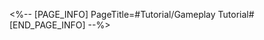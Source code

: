 <%-- [PAGE_INFO]
PageTitle=#Tutorial/Gameplay Tutorial#
[END_PAGE_INFO] --%>
{{Tutorial
|sort      = 995101
|title     = Gameplay Tutorial
|subtitle  = 
|type      = 
|about     = 
|image1    = Tutorial Gameplay Tutorial 1.png{{subst:void|<!--$UPLOAD:<<SpriteOutput/TutorialPic/TutorialPage_995101.png>-<Tutorial Gameplay Tutorial 1.png>-<Tutorial Files>>-->}}
|text1     = This is a "Trailblaze" themed {{Color|h|nobold=1|management simulation game}}. You will run a branch of {{Color|h|nobold=1|"Star Rail WORLD"}} as the exhibition manager.
|image2    = Tutorial Gameplay Tutorial 2.png{{subst:void|<!--$UPLOAD:<<SpriteOutput/TutorialPic/TutorialPage_995102.png>-<Tutorial Gameplay Tutorial 2.png>-<Tutorial Files>>-->}}
|text2     = The venue has {{Color|h|nobold=1|unique booths}} from all over the cosmos. You can invite familiar characters as {{Color|h|nobold=1|assistants}} to run the exhibition together.
|image3    = Tutorial Gameplay Tutorial 3.png{{subst:void|<!--$UPLOAD:<<SpriteOutput/TutorialPic/TutorialPage_995103.png>-<Tutorial Gameplay Tutorial 3.png>-<Tutorial Files>>-->}}
|text3     = The goal is to get rich! Raise the {{Color|h|nobold=1|Venue Level}} and make the exhibition even more lively.
}}